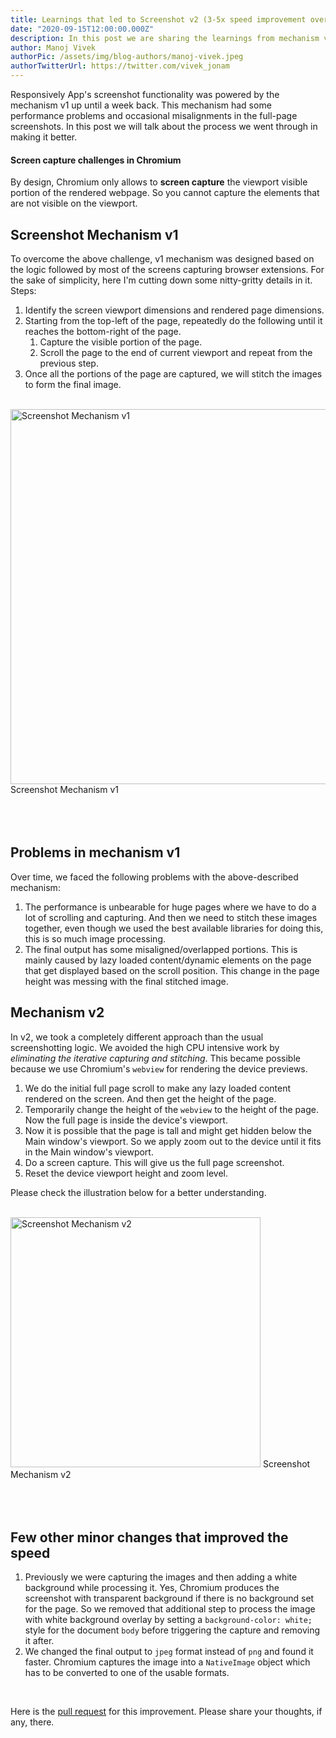 ---
title: Learnings that led to Screenshot v2 (3-5x speed improvement over v1)
date: "2020-09-15T12:00:00.000Z"
description: In this post we are sharing the learnings from mechanism v1 that laid the base for v2.
author: Manoj Vivek
authorPic: /assets/img/blog-authors/manoj-vivek.jpeg
authorTwitterUrl: https://twitter.com/vivek_jonam
---

Responsively App's screenshot functionality was powered by the mechanism v1 up until a week back. This mechanism had some performance problems and occasional misalignments in the full-page screenshots. In this post we will talk about the process we went through in making it better.

#### Screen capture challenges in Chromium

By design, Chromium only allows to **screen capture** the viewport visible portion of the rendered webpage. So you cannot capture the elements that are not visible on the viewport.

## Screenshot Mechanism v1

To overcome the above challenge, v1 mechanism was designed based on the logic followed by most of the screens capturing browser extensions. For the sake of simplicity, here I'm cutting down some nitty-gritty details in it.
Steps:

1. Identify the screen viewport dimensions and rendered page dimensions.
2. Starting from the top-left of the page, repeatedly do the following until it reaches the bottom-right of the page.
   1. Capture the visible portion of the page.
   2. Scroll the page to the end of current viewport and repeat from the previous step.
3. Once all the portions of the page are captured, we will stitch the images to form the final image.

<br/>
<div class="BlogPost__image-wrapper">
  <img height="600px" src="/assets/img/blog/screenshot-mechanism-v1.png" alt="Screenshot Mechanism v1" title="Screenshot Mechanism v1"/>
  <span>Screenshot Mechanism v1</span>
</div>
<br/>
<br/>
<br/>

## Problems in mechanism v1

Over time, we faced the following problems with the above-described mechanism:

1. The performance is unbearable for huge pages where we have to do a lot of scrolling and capturing. And then we need to stitch these images together, even though we used the best available libraries for doing this, this is so much image processing.
2. The final output has some misaligned/overlapped portions. This is mainly caused by lazy loaded content/dynamic elements on the page that get displayed based on the scroll position. This change in the page height was messing with the final stitched image.

## Mechanism v2

In v2, we took a completely different approach than the usual screenshotting logic. We avoided the high CPU intensive work by _eliminating the iterative capturing and stitching_. This became possible because we use Chromium's `webview` for rendering the device previews.

1. We do the initial full page scroll to make any lazy loaded content rendered on the screen. And then get the height of the page.
2. Temporarily change the height of the `webview` to the height of the page. Now the full page is inside the device's viewport.
3. Now it is possible that the page is tall and might get hidden below the Main window's viewport. So we apply zoom out to the device until it fits in the Main window's viewport.
4. Do a screen capture. This will give us the full page screenshot.
5. Reset the device viewport height and zoom level.

Please check the illustration below for a better understanding.

<br/>
<div class="BlogPost__image-wrapper">
  <img height="400px" src="/assets/img/blog/screenshot-mechanism-v2.png" alt="Screenshot Mechanism v2" title="Screenshot Mechanism v2"/>
  <span>Screenshot Mechanism v2</span>
</div>
<br/>
<br/>
<br/>

## Few other minor changes that improved the speed

1. Previously we were capturing the images and then adding a white background while processing it. Yes, Chromium produces the screenshot with transparent background if there is no background set for the page. So we removed that additional step to process the image with white background overlay by setting a `background-color: white;` style for the document `body` before triggering the capture and removing it after.
2. We changed the final output to `jpeg` format instead of `png` and found it faster. Chromium captures the image into a `NativeImage` object which has to be converted to one of the usable formats.

<br />

Here is the [pull request](https://github.com/responsively-org/responsively-app/pull/425) for this improvement. Please share your thoughts, if any, there.
